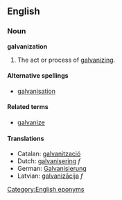 {{Wikipedia}}
==English==

===Noun===

'''galvanization'''

#The act or process of [[galvanize|galvanizing]].

====Alternative spellings====
*[[galvanisation]]

====Related terms====
*[[galvanize]]

====Translations====
*Catalan: [[galvanització]]
*Dutch: [[galvanisering]] ''f''
*German: [[Galvanisierung]]
*Latvian: [[galvanizācija]] ''f''

[[Category:English eponyms]]